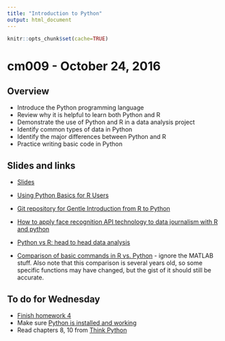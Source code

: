 ```yaml
---
title: "Introduction to Python"
output: html_document
---
```


```r
knitr::opts_chunk$set(cache=TRUE)
```

# cm009 - October 24, 2016

## Overview

* Introduce the Python programming language
* Review why it is helpful to learn both Python and R
* Demonstrate the use of Python and R in a data analysis project
* Identify common types of data in Python
* Identify the major differences between Python and R
* Practice writing basic code in Python

## Slides and links

* [Slides](extras/cm009_slides.html)
* [Using Python Basics for R Users](python_gentle_intro.html)
* [Git repository for Gentle Introduction from R to Python](https://github.com/jmausolf/Gentle_R_to_Python)

* [How to apply face recognition API technology to data journalism with R and python](https://benheubl.github.io/data%20analysis/fr/)
* [Python vs R: head to head data analysis](https://www.dataquest.io/blog/python-vs-r/)
* [Comparison of basic commands in R vs. Python](http://mathesaurus.sourceforge.net/matlab-python-xref.pdf) - ignore the MATLAB stuff. Also note that this comparison is several years old, so some specific functions may have changed, but the gist of it should still be accurate.


## To do for Wednesday

* [Finish homework 4](hw04-analysis-pipeline.html)
* Make sure [Python is installed and working](setup02.html)
* Read chapters 8, 10 from [Think Python](http://proquestcombo.safaribooksonline.com.proxy.uchicago.edu/book/programming/python/9781449332006)


